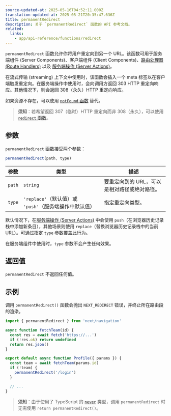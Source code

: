 ```yaml
---
source-updated-at: 2025-05-16T04:52:11.000Z
translation-updated-at: 2025-05-21T20:35:47.636Z
title: permanentRedirect
description: 关于 `permanentRedirect` 函数的 API 参考文档。
related:
  links:
    - app/api-reference/functions/redirect
---
```


`permanentRedirect` 函数允许你将用户重定向到另一个 URL。该函数可用于服务端组件 (Server Components)、客户端组件 (Client Components)、[路由处理器 (Route Handlers)](/docs/app/building-your-application/routing/route-handlers) 以及 [服务端操作 (Server Actions)](/docs/app/building-your-application/data-fetching/server-actions-and-mutations)。

在流式传输 (streaming) 上下文中使用时，该函数会插入一个 meta 标签以在客户端触发重定向。在服务端操作中使用时，会向调用方返回 303 HTTP 重定向响应。其他情况下，则会返回 308（永久）HTTP 重定向响应。

如果资源不存在，可以使用 [`notFound` 函数](/docs/app/api-reference/functions/not-found) 替代。

> **须知**：若希望返回 307（临时）HTTP 重定向而非 308（永久），可以使用 [`redirect` 函数](/docs/app/api-reference/functions/redirect)。

## 参数

`permanentRedirect` 函数接受两个参数：

```js
permanentRedirect(path, type)
```

| 参数      | 类型                                                          | 描述                                                 |
| --------- | ------------------------------------------------------------- | ----------------------------------------------------------- |
| `path`    | `string`                                                      | 要重定向到的 URL，可以是相对路径或绝对路径。 |
| `type`    | `'replace'`（默认值）或 `'push'`（服务端操作中默认值） | 指定重定向类型。                            |

默认情况下，在[服务端操作 (Server Actions)](/docs/app/building-your-application/data-fetching/server-actions-and-mutations) 中会使用 `push`（在浏览器历史记录栈中添加新条目），其他场景则使用 `replace`（替换浏览器历史记录栈中的当前 URL）。可通过指定 `type` 参数覆盖此行为。

在服务端组件中使用时，`type` 参数不会产生任何效果。

## 返回值

`permanentRedirect` 不返回任何值。

## 示例

调用 `permanentRedirect()` 函数会抛出 `NEXT_REDIRECT` 错误，并终止所在路由段的渲染。

```jsx filename="app/team/[id]/page.js"
import { permanentRedirect } from 'next/navigation'

async function fetchTeam(id) {
  const res = await fetch('https://...')
  if (!res.ok) return undefined
  return res.json()
}

export default async function Profile({ params }) {
  const team = await fetchTeam(params.id)
  if (!team) {
    permanentRedirect('/login')
  }

  // ...
}
```

> **须知**：由于使用了 TypeScript 的 [`never`](https://www.typescriptlang.org/docs/handbook/2/functions.html#never) 类型，调用 `permanentRedirect` 时无需使用 `return permanentRedirect()`。